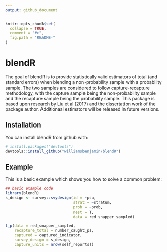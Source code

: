 ```yaml
---
output: github_document
---
```


<!-- README.md is generated from README.Rmd. Please edit that file -->

```r
knitr::opts_chunk$set(
  collapse = TRUE,
  comment = "#>",
  fig.path = "README-"
)
```

# blendR


The goal of blendR is to provide statistically valid estimators of total (and standard errors) when blending a non-probability sample with a probability sample. The two samples are considered to follow capture-recapture methodology, with the capture sample being the non-probability sample and the recapture sample being the probability sample. This package is based upon research by Liu et al (2017) and the dissertation work of the package author. Additionaal estimators will be released in future versions.

## Installation

You can install blendR from github with:

```r
# install.packages("devtools")
devtools::install_github("williamsbenjamin/blendR")
```

## Example

This is a basic example which shows you how to solve a common problem:

```r
## basic example code
library(blendR)
s_design <- survey::svydesign(id = ~psu,
                              strat = ~stratum,
                              prob = ~prob,
                              nest = T,
                              data = red_snapper_sampled)

t_p(data = red_snapper_sampled,
    recapture_total = number_caught_ps,
    captured = captured_indicator,
    survey_design = s_design,
    capture_units = nrow(self_reports))
```

